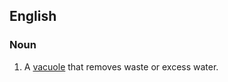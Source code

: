 ==English==

===Noun===
{{en-noun}}

# {{lb|en|cell biology}} A [[vacuole]] that removes waste or excess water.